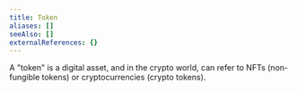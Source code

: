 ```yaml
---
title: Token
aliases: []
seeAlso: []
externalReferences: {}
---
```




A "token" is a digital asset, and in the crypto world, can refer to NFTs (non-fungible tokens) or cryptocurrencies (crypto tokens).
